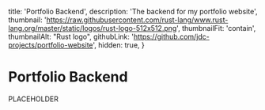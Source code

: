   title: 'Portfolio Backend',
  description: 'The backend for my portfolio website',
  thumbnail: 'https://raw.githubusercontent.com/rust-lang/www.rust-lang.org/master/static/logos/rust-logo-512x512.png',
  thumbnailFit: 'contain',
  thumbnailAlt: "Rust logo",
  githubLink: 'https://github.com/jdc-projects/portfolio-website',
  hidden: true,
}

# Portfolio Backend

PLACEHOLDER
